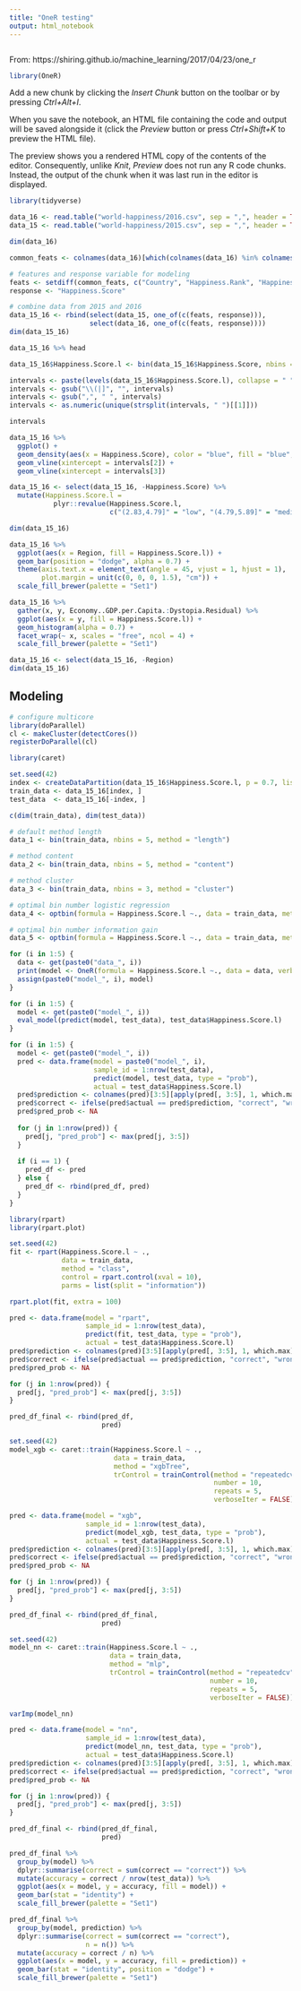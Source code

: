 ```yaml
---
title: "OneR testing"
output: html_notebook
---
```

```r

```

From: https://shiring.github.io/machine_learning/2017/04/23/one_r

```r
library(OneR)
```

Add a new chunk by clicking the *Insert Chunk* button on the toolbar or by pressing *Ctrl+Alt+I*.

When you save the notebook, an HTML file containing the code and output will be saved alongside it (click the *Preview* button or press *Ctrl+Shift+K* to preview the HTML file).

The preview shows you a rendered HTML copy of the contents of the editor. Consequently, unlike *Knit*, *Preview* does not run any R code chunks. Instead, the output of the chunk when it was last run in the editor is displayed.

```r
library(tidyverse)

data_16 <- read.table("world-happiness/2016.csv", sep = ",", header = TRUE)
data_15 <- read.table("world-happiness/2015.csv", sep = ",", header = TRUE)

dim(data_16)
```

```r
common_feats <- colnames(data_16)[which(colnames(data_16) %in% colnames(data_15))]

# features and response variable for modeling
feats <- setdiff(common_feats, c("Country", "Happiness.Rank", "Happiness.Score"))
response <- "Happiness.Score"

# combine data from 2015 and 2016
data_15_16 <- rbind(select(data_15, one_of(c(feats, response))),
                    select(data_16, one_of(c(feats, response))))
dim(data_15_16)
```

```r
data_15_16 %>% head
```

```r
data_15_16$Happiness.Score.l <- bin(data_15_16$Happiness.Score, nbins = 3, method = "content")

intervals <- paste(levels(data_15_16$Happiness.Score.l), collapse = " ")
intervals <- gsub("\\(|]", "", intervals)
intervals <- gsub(",", " ", intervals)
intervals <- as.numeric(unique(strsplit(intervals, " ")[[1]]))

intervals
```

```r
data_15_16 %>%
  ggplot() +
  geom_density(aes(x = Happiness.Score), color = "blue", fill = "blue", alpha = 0.4) +
  geom_vline(xintercept = intervals[2]) +
  geom_vline(xintercept = intervals[3])
```

```r
data_15_16 <- select(data_15_16, -Happiness.Score) %>%
  mutate(Happiness.Score.l = 
           plyr::revalue(Happiness.Score.l, 
                         c("(2.83,4.79]" = "low", "(4.79,5.89]" = "medium", "(5.89,7.59]" = "high")))

dim(data_15_16)
```

```r
data_15_16 %>%
  ggplot(aes(x = Region, fill = Happiness.Score.l)) +
  geom_bar(position = "dodge", alpha = 0.7) +
  theme(axis.text.x = element_text(angle = 45, vjust = 1, hjust = 1),
        plot.margin = unit(c(0, 0, 0, 1.5), "cm")) +
  scale_fill_brewer(palette = "Set1")
```

```r
data_15_16 %>%
  gather(x, y, Economy..GDP.per.Capita.:Dystopia.Residual) %>%
  ggplot(aes(x = y, fill = Happiness.Score.l)) +
  geom_histogram(alpha = 0.7) +
  facet_wrap(~ x, scales = "free", ncol = 4) +
  scale_fill_brewer(palette = "Set1")
```

```r
data_15_16 <- select(data_15_16, -Region)
dim(data_15_16)
```

## Modeling

```r
# configure multicore
library(doParallel)
cl <- makeCluster(detectCores())
registerDoParallel(cl)

library(caret)
```

```r
set.seed(42)
index <- createDataPartition(data_15_16$Happiness.Score.l, p = 0.7, list = FALSE)
train_data <- data_15_16[index, ]
test_data  <- data_15_16[-index, ]

c(dim(train_data), dim(test_data))
```

```r
# default method length
data_1 <- bin(train_data, nbins = 5, method = "length")

# method content
data_2 <- bin(train_data, nbins = 5, method = "content")

# method cluster
data_3 <- bin(train_data, nbins = 3, method = "cluster")

# optimal bin number logistic regression
data_4 <- optbin(formula = Happiness.Score.l ~., data = train_data, method = "logreg")

# optimal bin number information gain
data_5 <- optbin(formula = Happiness.Score.l ~., data = train_data, method = "infogain")
```

```r
for (i in 1:5) {
  data <- get(paste0("data_", i))
  print(model <- OneR(formula = Happiness.Score.l ~., data = data, verbose = TRUE))
  assign(paste0("model_", i), model)
}
```

```r
for (i in 1:5) {
  model <- get(paste0("model_", i))
  eval_model(predict(model, test_data), test_data$Happiness.Score.l)
}
```

```r
for (i in 1:5) {
  model <- get(paste0("model_", i))
  pred <- data.frame(model = paste0("model_", i),
                     sample_id = 1:nrow(test_data),
                     predict(model, test_data, type = "prob"),
                     actual = test_data$Happiness.Score.l)
  pred$prediction <- colnames(pred)[3:5][apply(pred[, 3:5], 1, which.max)]
  pred$correct <- ifelse(pred$actual == pred$prediction, "correct", "wrong")
  pred$pred_prob <- NA
  
  for (j in 1:nrow(pred)) {
    pred[j, "pred_prob"] <- max(pred[j, 3:5])
  }
  
  if (i == 1) {
    pred_df <- pred
  } else {
    pred_df <- rbind(pred_df, pred)
  }
}
```


```r
library(rpart)
library(rpart.plot)

set.seed(42)
fit <- rpart(Happiness.Score.l ~ .,
             data = train_data,
             method = "class",
             control = rpart.control(xval = 10), 
             parms = list(split = "information"))

rpart.plot(fit, extra = 100)
```

```r
pred <- data.frame(model = "rpart",
                   sample_id = 1:nrow(test_data),
                   predict(fit, test_data, type = "prob"),
                   actual = test_data$Happiness.Score.l)
pred$prediction <- colnames(pred)[3:5][apply(pred[, 3:5], 1, which.max)]
pred$correct <- ifelse(pred$actual == pred$prediction, "correct", "wrong")
pred$pred_prob <- NA

for (j in 1:nrow(pred)) {
  pred[j, "pred_prob"] <- max(pred[j, 3:5])
}

pred_df_final <- rbind(pred_df,
                       pred)
```

```r
set.seed(42)
model_xgb <- caret::train(Happiness.Score.l ~ .,
                          data = train_data,
                          method = "xgbTree",
                          trControl = trainControl(method = "repeatedcv", 
                                                   number = 10, 
                                                   repeats = 5, 
                                                   verboseIter = FALSE))

pred <- data.frame(model = "xgb",
                   sample_id = 1:nrow(test_data),
                   predict(model_xgb, test_data, type = "prob"),
                   actual = test_data$Happiness.Score.l)
pred$prediction <- colnames(pred)[3:5][apply(pred[, 3:5], 1, which.max)]
pred$correct <- ifelse(pred$actual == pred$prediction, "correct", "wrong")
pred$pred_prob <- NA

for (j in 1:nrow(pred)) {
  pred[j, "pred_prob"] <- max(pred[j, 3:5])
}

pred_df_final <- rbind(pred_df_final,
                       pred)
```


```r
set.seed(42)
model_nn <- caret::train(Happiness.Score.l ~ .,
                         data = train_data,
                         method = "mlp",
                         trControl = trainControl(method = "repeatedcv", 
                                                  number = 10, 
                                                  repeats = 5, 
                                                  verboseIter = FALSE))

varImp(model_nn)

pred <- data.frame(model = "nn",
                   sample_id = 1:nrow(test_data),
                   predict(model_nn, test_data, type = "prob"),
                   actual = test_data$Happiness.Score.l)
pred$prediction <- colnames(pred)[3:5][apply(pred[, 3:5], 1, which.max)]
pred$correct <- ifelse(pred$actual == pred$prediction, "correct", "wrong")
pred$pred_prob <- NA

for (j in 1:nrow(pred)) {
  pred[j, "pred_prob"] <- max(pred[j, 3:5])
}

pred_df_final <- rbind(pred_df_final,
                       pred)
```

```r
pred_df_final %>%
  group_by(model) %>%
  dplyr::summarise(correct = sum(correct == "correct")) %>%
  mutate(accuracy = correct / nrow(test_data)) %>%
  ggplot(aes(x = model, y = accuracy, fill = model)) +
  geom_bar(stat = "identity") +
  scale_fill_brewer(palette = "Set1")
```

```r
pred_df_final %>%
  group_by(model, prediction) %>%
  dplyr::summarise(correct = sum(correct == "correct"),
                   n = n()) %>%
  mutate(accuracy = correct / n) %>%
  ggplot(aes(x = model, y = accuracy, fill = prediction)) +
  geom_bar(stat = "identity", position = "dodge") +
  scale_fill_brewer(palette = "Set1")
```

